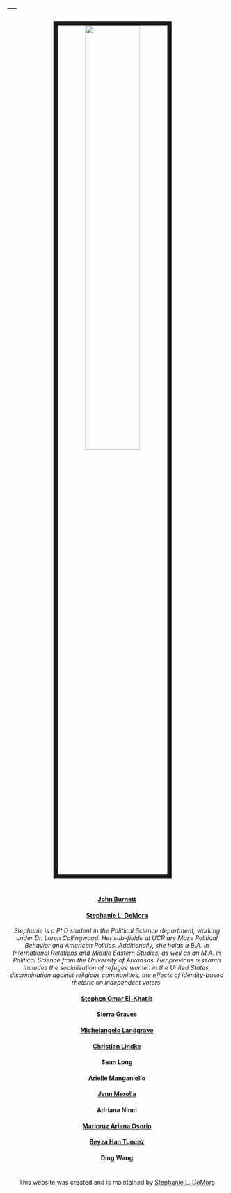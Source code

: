 
---
---

<link rel="stylesheet" href="styles.css" type="text/css">

<center>
<img src="images/Political_Science_Students.jpg" style="width:50%; border:10px solid; margin-right: 20px" align="middle">
</center>
#

#

#

#

#

#

#


#

<center>

#### [John Burnett](https://johnbur.net/)

#### [Stephanie L. DeMora](https://www.stephaniedemora.com)

<i> Stephanie is a PhD student in the Political Science department, working under Dr. Loren Collingwood. Her sub-fields at UCR are Mass Political Behavior and American Politics. Additionally,  she holds a B.A. in International Relations and Middle Eastern Studies, as well as an M.A. in Political Science from the University of Arkansas. Her previous research includes the socialization of refugee women in the United States, discrimination against religious communities, the effects of identity-based rhetoric on independent voters. </i>

#### [Stephen Omar El-Khatib](https://www.stephenelk.com/)

#### Sierra Graves
#### [Michelangelo Landgrave](https://michelangelolandgrave.wordpress.com/)

#### [Christian Lindke](https://www.christianlindke.com/)
#### Sean Long
#### Arielle Manganiello
#### [Jenn Merolla](https://jennifermerollaphd.wordpress.com/)
#### Adriana Ninci
#### [Maricruz Ariana Osorio](http://www.mosorio.info/)
#### [Beyza Han Tuncez](https://politicalscience.ucr.edu/wp-content/uploads/2014/06/academic-cv.pdf)
#### Ding Wang

</center>




#

#

#

#

#

#

#

#

#

#

#

#

#

#

#

#

#

#

#

#

#

#

#

#

#

#

#

#

#

#

#

#

#

#

#

#

#

#

#

#

#

#

#

#

#

#

#

#

#

#

#

#

#

#

#

#


<center> 

This website was created and is maintained by [Stephanie L. DeMora](https://www.stephaniedemora.com/)

</center>